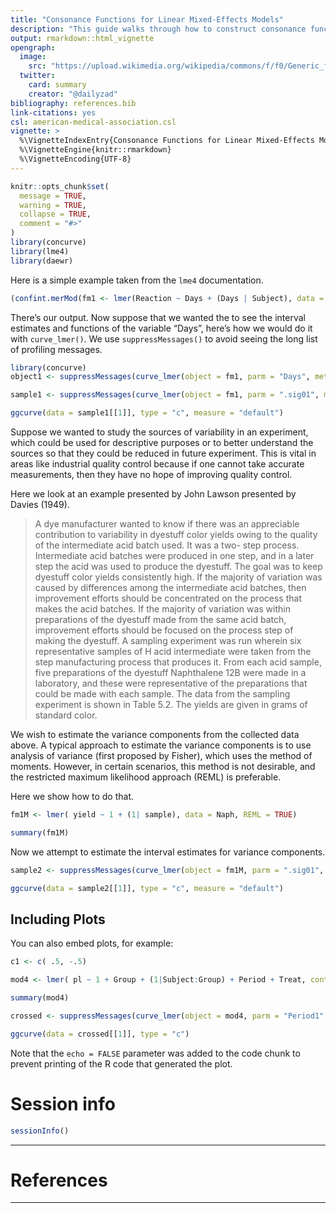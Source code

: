 ```yaml
---
title: "Consonance Functions for Linear Mixed-Effects Models"
description: "This guide walks through how to construct consonance functions in the context of designing and analyzing experiments in which the analyst is interested examining the sources of variability between and within groups."
output: rmarkdown::html_vignette
opengraph:
  image: 
    src: "https://upload.wikimedia.org/wikipedia/commons/f/f0/Generic_forest_plot.png"
  twitter:
    card: summary
    creator: "@dailyzad"   
bibliography: references.bib
link-citations: yes
csl: american-medical-association.csl
vignette: >
  %\VignetteIndexEntry{Consonance Functions for Linear Mixed-Effects Models}
  %\VignetteEngine{knitr::rmarkdown}
  %\VignetteEncoding{UTF-8}
---
```


```r
knitr::opts_chunk$set(
  message = TRUE,
  warning = TRUE,
  collapse = TRUE,
  comment = "#>"
)
library(concurve)
library(lme4)
library(daewr)
```


Here is a simple example taken from the `lme4` documentation. 

```r
(confint.merMod(fm1 <- lmer(Reaction ~ Days + (Days | Subject), data = sleepstudy, REML = TRUE)))
```

There's our output. Now suppose that we wanted the to see the interval estimates and functions of the variable "Days", here's how we would do it with `curve_lmer()`. We use `suppressMessages()` to avoid seeing the long list of profiling messages.

```r
library(concurve)
object1 <- suppressMessages(curve_lmer(object = fm1, parm = "Days", method = "profile", steps = 100))

sample1 <- suppressMessages(curve_lmer(object = fm1, parm = ".sig01", method = "profile", steps = 100))

ggcurve(data = sample1[[1]], type = "c", measure = "default")
```

Suppose we wanted to study the sources of variability in an experiment, which could be used for descriptive purposes or to better understand the sources so that they could be reduced in future experiment. This is vital in areas like industrial quality control because if one cannot take accurate measurements, then they have no hope of improving quality control. 

Here we look at an example presented by John Lawson presented by Davies (1949). 

> A dye manufacturer wanted to know if there was an appreciable contribution to variability in dyestuff color yields owing to the quality of the intermediate acid batch used. It was a two- step process. Intermediate acid batches were produced in one step, and in a later step the acid was used to produce the dyestuff. The goal was to keep dyestuff color yields consistently high. If the majority of variation was caused by differences among the intermediate acid batches, then improvement efforts should be concentrated on the process that makes the acid batches. If the majority of variation was within preparations of the dyestuff made from the same acid batch, improvement efforts should be focused on the process step of making the dyestuff. A sampling experiment was run wherein six representative samples of H acid intermediate were taken from the step manufacturing process that produces it. From each acid sample, five preparations of the dyestuff Naphthalene 12B were made in a laboratory, and these were representative of the preparations that could be made with each sample. The data from the sampling experiment is shown in Table 5.2. The yields are given in grams of standard color.

We wish to estimate the variance components from the collected data above. A typical approach to estimate the variance components is to use analysis of variance (first proposed by Fisher), which uses the method of moments. However, in certain scenarios, this method is not desirable, and the restricted maximum likelihood approach (REML) is preferable. 

Here we show how to do that. 

```r
fm1M <- lmer( yield ~ 1 + (1| sample), data = Naph, REML = TRUE)

summary(fm1M)
```

Now we attempt to estimate the interval estimates for variance components.

```r
sample2 <- suppressMessages(curve_lmer(object = fm1M, parm = ".sig01", method = "profile", steps = 100))

ggcurve(data = sample2[[1]], type = "c", measure = "default")
```

## Including Plots

You can also embed plots, for example:

```r
c1 <- c( .5, -.5)

mod4 <- lmer( pl ~ 1 + Group + (1|Subject:Group) + Period + Treat, contrasts = list(Group = c1, Period = c1, Treat = c1), data = antifungal)

summary(mod4)
```

```r
crossed <- suppressMessages(curve_lmer(object = mod4, parm = "Period1", method = "profile"))

ggcurve(data = crossed[[1]], type = "c")
```

Note that the `echo = FALSE` parameter was added to the code chunk to prevent printing of the R code that generated the plot.

# Session info

```r
sessionInfo()
```

* * * 

# References

* * * 